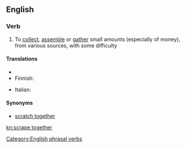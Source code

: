 ==English==

===Verb===
{{en-verb|inf=to [[scrape]] [[together]]|scrapes together|scraping together|scraped together}}

# {{idiom}} To [[collect]], [[assemble]] or [[gather]] small amounts (especially of money), from various sources, with some difficulty

====Translations====
{{trans-top|collect small amounts}}
* {{trreq|Chinese}}
* Finnish: {{t|fi|raapia kasaan}}
{{trans-mid}}
* Italian: {{t-|it|racimolare}}
{{trans-bottom}}

====Synonyms====
* [[scratch together]]

[[Category:English phrasal verbs]]

[[kn:scrape together]]